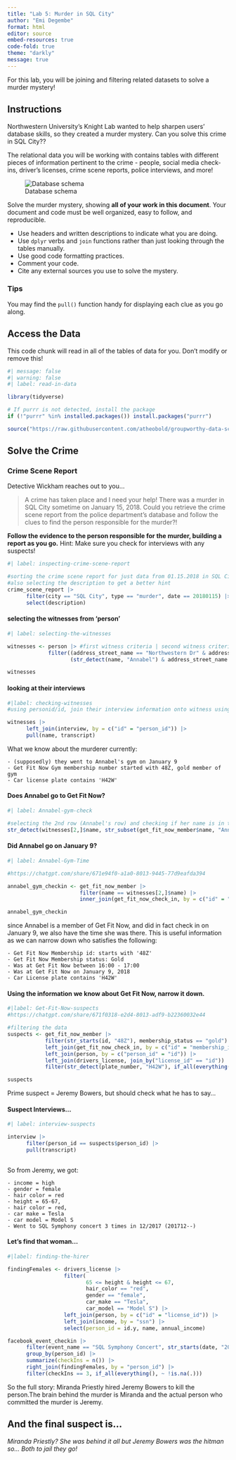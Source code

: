 ```yaml
---
title: "Lab 5: Murder in SQL City"
author: "Emi Degembe"
format: html
editor: source
embed-resources: true
code-fold: true 
theme: "darkly"
message: true
---
```


For this lab, you will be joining and filtering related datasets to solve a murder mystery!

## Instructions

Northwestern University's Knight Lab wanted to help sharpen users' database skills, so they created a murder mystery. Can you solve this crime in SQL City??

The relational data you will be working with contains tables with different pieces of information pertinent to the crime - people, social media check-ins, driver's licenses, crime scene reports, police interviews, and more!

![Database schema](https://mystery.knightlab.com/schema.png)

Solve the murder mystery, showing **all of your work in this document**. Your document and code must be well organized, easy to follow, and reproducible.

+ Use headers and written descriptions to indicate what you are doing.
+ Use `dplyr` verbs and `join` functions rather than just looking through the tables manually.
+ Use good code formatting practices.
+ Comment your code.
+ Cite any external sources you use to solve the mystery.

### Tips 

You may find the `pull()` function handy for displaying each clue as you go along.


## Access the Data

This code chunk will read in all of the tables of data for you. Don't modify or remove this!

```r
#| message: false
#| warning: false
#| label: read-in-data

library(tidyverse)

# If purrr is not detected, install the package
if (!"purrr" %in% installed.packages()) install.packages("purrr")

source("https://raw.githubusercontent.com/atheobold/groupworthy-data-science/main/labs/instructions/lab-5-setup.R")
```

## Solve the Crime

### Crime Scene Report

Detective Wickham reaches out to you...

> A crime has taken place and I need your help! There was a murder in SQL City sometime on January 15, 2018. Could you retrieve the crime scene report from the police department’s database and follow the clues to find the person responsible for the murder?!

**Follow the evidence to the person responsible for the murder, building a report as you go.**
Hint: Make sure you check for interviews with any suspects!

```r
#| label: inspecting-crime-scene-report

#sorting the crime scene report for just data from 01.15.2018 in SQL City, keeping the date a double for now...
#also selecting the description to get a better hint
crime_scene_report |>
      filter(city == "SQL City", type == "murder", date == 20180115) |>
      select(description)
```
#### selecting the witnesses from 'person' 

```r
#| label: selecting-the-witnesses

witnesses <- person |> #first witness criteria | second witness criteria
             filter((address_street_name == "Northwestern Dr" & address_number == max(address_number)) |
                    (str_detect(name, "Annabel") & address_street_name == "Franklin Ave"))

witnesses
```

#### looking at their interviews
```r
#|label: checking-witnesses
#using personid/id, join their interview information onto witness using a right join 

witnesses |>
      left_join(interview, by = c("id" = "person_id")) |>
      pull(name, transcript)

```

What we know about the murderer currently:

~~~~
- (supposedly) they went to Annabel's gym on January 9 
- Get Fit Now Gym membership number started with 48Z, gold member of gym
- Car license plate contains 'H42W'
~~~~

#### Does Annabel go to Get Fit Now?
```r
#| label: Annabel-gym-check

#selecting the 2nd row (Annabel's row) and checking if her name is in the member list of get fit now.
str_detect(witnesses[2,]$name, str_subset(get_fit_now_member$name, "Annabel"))
```
#### Did Annabel go on January 9? 
```r
#| label: Annabel-Gym-Time

#https://chatgpt.com/share/671e94f0-a1a0-8013-9445-77d9eafda394

annabel_gym_checkin <- get_fit_now_member |>
                       filter(name == witnesses[2,]$name) |>
                       inner_join(get_fit_now_check_in, by = c("id" = "membership_id"))

annabel_gym_checkin
```

since Annabel is a member of Get Fit Now, and did in fact check in on January 9, we also have the time she was there. This is useful information as we can narrow down who satisfies the following: 

~~~~
- Get Fit Now Membership id: starts with '48Z'
- Get Fit Now Membership status: Gold
- Was at Get Fit Now between 16:00 - 17:00
- Was at Get Fit Now on January 9, 2018
- Car License plate contains 'H42W'
~~~~

#### Using the information we know about Get Fit Now, narrow it down. 
```r
#|label: Get-Fit-Now-suspects
#https://chatgpt.com/share/671f0318-e2d4-8013-adf9-b22360032e44

#filtering the data
suspects <- get_fit_now_member |>
            filter(str_starts(id, "48Z"), membership_status == "gold") |> 
            left_join(get_fit_now_check_in, by = c("id" = "membership_id")) |>
            left_join(person, by = c("person_id" = "id")) |>
            left_join(drivers_license, join_by("license_id" == "id")) |>
            filter(str_detect(plate_number, "H42W"), if_all(everything(), ~ !is.na(.)))

suspects

```

Prime suspect = Jeremy Bowers, but should check what he has to say...

#### Suspect Interviews...
```r
#| label: interview-suspects

interview |>
      filter(person_id == suspects$person_id) |>
      pull(transcript)
    
```
So from Jeremy, we got: 

~~~~
- income = high 
- gender = female
- hair color = red
- height = 65-67, 
- hair color = red, 
- car make = Tesla
- car model = Model S
- Went to SQL Symphony concert 3 times in 12/2017 (201712--)
~~~~

#### Let's find that woman...
```r
#|label: finding-the-hirer

findingFemales <- drivers_license |>
                  filter(
                         65 <= height & height <= 67, 
                         hair_color == "red", 
                         gender == "female", 
                         car_make == "Tesla", 
                         car_model == "Model S") |>
                  left_join(person, by = c("id" = "license_id")) |>
                  left_join(income, by = "ssn") |>
                  select(person_id = id.y, name, annual_income)

facebook_event_checkin |>
      filter(event_name == "SQL Symphony Concert", str_starts(date, "201712")) |>
      group_by(person_id) |>
      summarize(checkIns = n()) |>
      right_join(findingFemales, by = "person_id") |>
      filter(checkIns == 3, if_all(everything(), ~ !is.na(.)))
```

So the full story: Miranda Priestly hired Jeremy Bowers to kill the person.The brain behind the murder is Miranda and the actual person who committed the murder is Jeremy. 

## And the final suspect is...

*Miranda Priestly? She was behind it all but Jeremy Bowers was the hitman so... Both to jail they go!*

